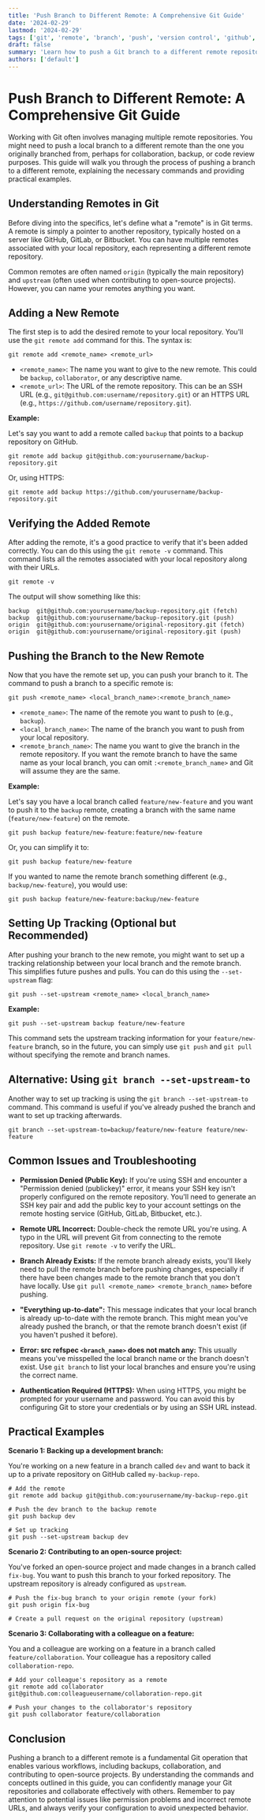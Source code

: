 ```yaml
---
title: 'Push Branch to Different Remote: A Comprehensive Git Guide'
date: '2024-02-29'
lastmod: '2024-02-29'
tags: ['git', 'remote', 'branch', 'push', 'version control', 'github', 'gitlab', 'bitbucket']
draft: false
summary: 'Learn how to push a Git branch to a different remote repository. This comprehensive guide covers adding remotes, pushing branches, tracking branches, and troubleshooting common issues.'
authors: ['default']
---
```


# Push Branch to Different Remote: A Comprehensive Git Guide

Working with Git often involves managing multiple remote repositories. You might need to push a local branch to a different remote than the one you originally branched from, perhaps for collaboration, backup, or code review purposes. This guide will walk you through the process of pushing a branch to a different remote, explaining the necessary commands and providing practical examples.

## Understanding Remotes in Git

Before diving into the specifics, let's define what a "remote" is in Git terms. A remote is simply a pointer to another repository, typically hosted on a server like GitHub, GitLab, or Bitbucket. You can have multiple remotes associated with your local repository, each representing a different remote repository.

Common remotes are often named `origin` (typically the main repository) and `upstream` (often used when contributing to open-source projects). However, you can name your remotes anything you want.

## Adding a New Remote

The first step is to add the desired remote to your local repository. You'll use the `git remote add` command for this. The syntax is:

```plaintext
git remote add <remote_name> <remote_url>
```

- `<remote_name>`: The name you want to give to the new remote. This could be `backup`, `collaborator`, or any descriptive name.
- `<remote_url>`: The URL of the remote repository. This can be an SSH URL (e.g., `git@github.com:username/repository.git`) or an HTTPS URL (e.g., `https://github.com/username/repository.git`).

**Example:**

Let's say you want to add a remote called `backup` that points to a backup repository on GitHub.

```plaintext
git remote add backup git@github.com:yourusername/backup-repository.git
```

Or, using HTTPS:

```plaintext
git remote add backup https://github.com/yourusername/backup-repository.git
```

## Verifying the Added Remote

After adding the remote, it's a good practice to verify that it's been added correctly. You can do this using the `git remote -v` command. This command lists all the remotes associated with your local repository along with their URLs.

```plaintext
git remote -v
```

The output will show something like this:

```
backup  git@github.com:yourusername/backup-repository.git (fetch)
backup  git@github.com:yourusername/backup-repository.git (push)
origin  git@github.com:yourusername/original-repository.git (fetch)
origin  git@github.com:yourusername/original-repository.git (push)
```

## Pushing the Branch to the New Remote

Now that you have the remote set up, you can push your branch to it. The command to push a branch to a specific remote is:

```plaintext
git push <remote_name> <local_branch_name>:<remote_branch_name>
```

- `<remote_name>`: The name of the remote you want to push to (e.g., `backup`).
- `<local_branch_name>`: The name of the branch you want to push from your local repository.
- `<remote_branch_name>`: The name you want to give the branch in the remote repository. If you want the remote branch to have the same name as your local branch, you can omit `:<remote_branch_name>` and Git will assume they are the same.

**Example:**

Let's say you have a local branch called `feature/new-feature` and you want to push it to the `backup` remote, creating a branch with the same name (`feature/new-feature`) on the remote.

```plaintext
git push backup feature/new-feature:feature/new-feature
```

Or, you can simplify it to:

```plaintext
git push backup feature/new-feature
```

If you wanted to name the remote branch something different (e.g., `backup/new-feature`), you would use:

```plaintext
git push backup feature/new-feature:backup/new-feature
```

## Setting Up Tracking (Optional but Recommended)

After pushing your branch to the new remote, you might want to set up a tracking relationship between your local branch and the remote branch. This simplifies future pushes and pulls. You can do this using the `--set-upstream` flag:

```plaintext
git push --set-upstream <remote_name> <local_branch_name>
```

**Example:**

```plaintext
git push --set-upstream backup feature/new-feature
```

This command sets the upstream tracking information for your `feature/new-feature` branch, so in the future, you can simply use `git push` and `git pull` without specifying the remote and branch names.

## Alternative: Using `git branch --set-upstream-to`

Another way to set up tracking is using the `git branch --set-upstream-to` command. This command is useful if you've already pushed the branch and want to set up tracking afterwards.

```plaintext
git branch --set-upstream-to=backup/feature/new-feature feature/new-feature
```

## Common Issues and Troubleshooting

- **Permission Denied (Public Key):** If you're using SSH and encounter a "Permission denied (publickey)" error, it means your SSH key isn't properly configured on the remote repository. You'll need to generate an SSH key pair and add the public key to your account settings on the remote hosting service (GitHub, GitLab, Bitbucket, etc.).

- **Remote URL Incorrect:** Double-check the remote URL you're using. A typo in the URL will prevent Git from connecting to the remote repository. Use `git remote -v` to verify the URL.

- **Branch Already Exists:** If the remote branch already exists, you'll likely need to pull the remote branch before pushing changes, especially if there have been changes made to the remote branch that you don't have locally. Use `git pull <remote_name> <remote_branch_name>` before pushing.

- **"Everything up-to-date":** This message indicates that your local branch is already up-to-date with the remote branch. This might mean you've already pushed the branch, or that the remote branch doesn't exist (if you haven't pushed it before).

- **Error: src refspec `<branch_name>` does not match any:** This usually means you've misspelled the local branch name or the branch doesn't exist. Use `git branch` to list your local branches and ensure you're using the correct name.

- **Authentication Required (HTTPS):** When using HTTPS, you might be prompted for your username and password. You can avoid this by configuring Git to store your credentials or by using an SSH URL instead.

## Practical Examples

**Scenario 1: Backing up a development branch:**

You're working on a new feature in a branch called `dev` and want to back it up to a private repository on GitHub called `my-backup-repo`.

```plaintext
# Add the remote
git remote add backup git@github.com:yourusername/my-backup-repo.git

# Push the dev branch to the backup remote
git push backup dev

# Set up tracking
git push --set-upstream backup dev
```

**Scenario 2: Contributing to an open-source project:**

You've forked an open-source project and made changes in a branch called `fix-bug`. You want to push this branch to your forked repository. The upstream repository is already configured as `upstream`.

```plaintext
# Push the fix-bug branch to your origin remote (your fork)
git push origin fix-bug

# Create a pull request on the original repository (upstream)
```

**Scenario 3: Collaborating with a colleague on a feature:**

You and a colleague are working on a feature in a branch called `feature/collaboration`. Your colleague has a repository called `collaboration-repo`.

```plaintext
# Add your colleague's repository as a remote
git remote add collaborator git@github.com:colleagueusername/collaboration-repo.git

# Push your changes to the collaborator's repository
git push collaborator feature/collaboration
```

## Conclusion

Pushing a branch to a different remote is a fundamental Git operation that enables various workflows, including backups, collaboration, and contributing to open-source projects. By understanding the commands and concepts outlined in this guide, you can confidently manage your Git repositories and collaborate effectively with others. Remember to pay attention to potential issues like permission problems and incorrect remote URLs, and always verify your configuration to avoid unexpected behavior.
